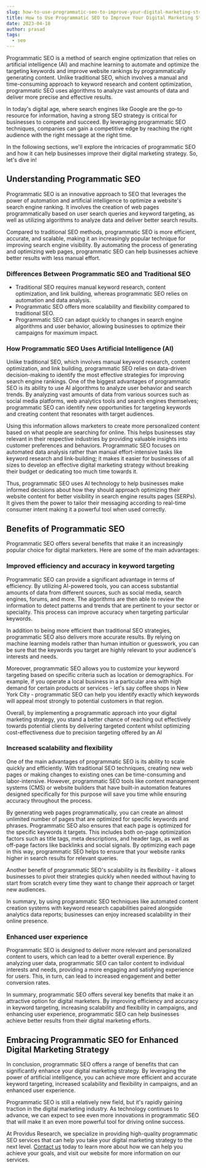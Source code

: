 ```yaml
---
slug: how-to-use-programmatic-seo-to-improve-your-digital-marketing-strategy
title: How to Use Programmatic SEO to Improve Your Digital Marketing Strategy
date: 2023-04-18
author: prasad
tags:
  - seo
---
```

Programmatic SEO is a method of search engine optimization that relies on artificial intelligence (AI) and machine learning to automate and optimize the targeting keywords and improve website rankings by programmatically generating content. Unlike traditional SEO, which involves a manual and time-consuming approach to keyword research and content optimization, programmatic SEO uses algorithms to analyze vast amounts of data and deliver more precise and effective results.

In today's digital age, where search engines like Google are the go-to resource for information, having a strong SEO strategy is critical for businesses to compete and succeed. By leveraging programmatic SEO techniques, companies can gain a competitive edge by reaching the right audience with the right message at the right time.

In the following sections, we'll explore the intricacies of programmatic SEO and how it can help businesses improve their digital marketing strategy. So, let's dive in!

## Understanding Programmatic SEO

Programmatic SEO is an innovative approach to SEO that leverages the power of automation and artificial intelligence to optimize a website's search engine ranking. It involves the creation of web pages programmatically based on user search queries and keyword targeting, as well as utilizing algorithms to analyze data and deliver better search results.

Compared to traditional SEO methods, programmatic SEO is more efficient, accurate, and scalable, making it an increasingly popular technique for improving search engine visibility. By automating the process of generating and optimizing web pages, programmatic SEO can help businesses achieve better results with less manual effort.

### Differences Between Programmatic SEO and Traditional SEO

* Traditional SEO requires manual keyword research, content optimization, and link building, whereas programmatic SEO relies on automation and data analysis.
* Programmatic SEO offers more scalability and flexibility compared to traditional SEO.
* Programmatic SEO can adapt quickly to changes in search engine algorithms and user behavior, allowing businesses to optimize their campaigns for maximum impact.

### How Programmatic SEO Uses Artificial Intelligence (AI)

Unlike traditional SEO, which involves manual keyword research, content optimization, and link building, programmatic SEO relies on data-driven decision-making to identify the most effective strategies for improving search engine rankings. One of the biggest advantages of programmatic SEO is its ability to use AI algorithms to analyze user behavior and search trends. By analyzing vast amounts of data from various sources such as social media platforms, web analytics tools and search engines themselves; programmatic SEO can identify new opportunities for targeting keywords and creating content that resonates with target audiences.

Using this information allows marketers to create more personalized content based on what people are searching for online. This helps businesses stay relevant in their respective industries by providing valuable insights into customer preferences and behaviors. Programmatic SEO focuses on automated data analysis rather than manual effort-intensive tasks like keyword research and link-building; it makes it easier for businesses of all sizes to develop an effective digital marketing strategy without breaking their budget or dedicating too much time towards it.

Thus, programmatic SEO uses AI technology to help businesses make informed decisions about how they should approach optimizing their website content for better visibility in search engine results pages (SERPs). It gives them the power to tailor their messaging according to real-time consumer intent making it a powerful tool when used correctly.

## Benefits of Programmatic SEO

Programmatic SEO offers several benefits that make it an increasingly popular choice for digital marketers. Here are some of the main advantages:

### Improved efficiency and accuracy in keyword targeting

Programmatic SEO can provide a significant advantage in terms of efficiency. By utilizing AI-powered tools, you can access substantial amounts of data from different sources, such as social media, search engines, forums, and more. The algorithms are then able to review the information to detect patterns and trends that are pertinent to your sector or speciality. This process can improve accuracy when targeting particular keywords.

In addition to being more efficient than traditional SEO strategies, programmatic SEO also delivers more accurate results. By relying on machine learning models rather than human intuition or guesswork, you can be sure that the keywords you target are highly relevant to your audience's interests and needs.

Moreover, programmatic SEO allows you to customize your keyword targeting based on specific criteria such as location or demographics. For example, if you operate a local business in a particular area with high demand for certain products or services - let's say coffee shops in New York City - programmatic SEO can help you identify exactly which keywords will appeal most strongly to potential customers in that region.

Overall, by implementing a programmatic approach into your digital marketing strategy, you stand a better chance of reaching out effectively towards potential clients by delivering targeted content whilst optimizing cost-effectiveness due to precision targeting offered by an AI

### Increased scalability and flexibility

One of the main advantages of programmatic SEO is its ability to scale quickly and efficiently. With traditional SEO techniques, creating new web pages or making changes to existing ones can be time-consuming and labor-intensive. However, programmatic SEO tools like content management systems (CMS) or website builders that have built-in automation features designed specifically for this purpose will save you time while ensuring accuracy throughout the process.

By generating web pages programmatically, you can create an almost unlimited number of pages that are optimized for specific keywords and phrases. Programmatic SEO also ensures that each page is optimized for the specific keywords it targets. This includes both on-page optimization factors such as title tags, meta descriptions, and header tags, as well as off-page factors like backlinks and social signals. By optimizing each page in this way, programmatic SEO helps to ensure that your website ranks higher in search results for relevant queries.

Another benefit of programmatic SEO's scalability is its flexibility - it allows businesses to pivot their strategies quickly when needed without having to start from scratch every time they want to change their approach or target new audiences.

In summary, by using programmatic SEO techniques like automated content creation systems with keyword research capabilities paired alongside analytics data reports; businesses can enjoy increased scalability in their online presence.

### Enhanced user experience

Programmatic SEO is designed to deliver more relevant and personalized content to users, which can lead to a better overall experience. By analyzing user data, programmatic SEO can tailor content to individual interests and needs, providing a more engaging and satisfying experience for users. This, in turn, can lead to increased engagement and better conversion rates.

In summary, programmatic SEO offers several key benefits that make it an attractive option for digital marketers. By improving efficiency and accuracy in keyword targeting, increasing scalability and flexibility in campaigns, and enhancing user experience, programmatic SEO can help businesses achieve better results from their digital marketing efforts.

## Embracing Programmatic SEO for Enhanced Digital Marketing Strategy

In conclusion, programmatic SEO offers a range of benefits that can significantly enhance your digital marketing strategy. By leveraging the power of artificial intelligence, you can achieve more efficient and accurate keyword targeting, increased scalability and flexibility in campaigns, and an enhanced user experience.

Programmatic SEO is still a relatively new field, but it's rapidly gaining traction in the digital marketing industry. As technology continues to advance, we can expect to see even more innovations in programmatic SEO that will make it an even more powerful tool for driving online success.

At Providus Research, we specialize in providing high-quality programmatic SEO services that can help you take your digital marketing strategy to the next level. [Contact us](https://providusresearch.com/#contact) today to learn more about how we can help you achieve your goals, and visit our website for more information on our services.